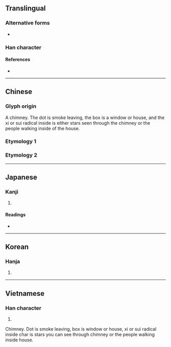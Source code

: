 {{also|囪}}
{{character info}}
==Translingual==

===Alternative forms===
* {{l|mul|囪}}

===Han character===
{{Han char|rn=31|rad=囗|as=04|sn=7|four=|canj=HWNI|ids=⿱丿⿴囗⿻𠂊乀(GHV),⿱丿⿴囗夕(T),⿱丿⿴囗夊(JK)}}

====References====
* {{Han ref|kx=0217.251|dkj=04710|hdz=10715.060|uh=56F1|ud=22257}}

----

==Chinese==

===Glyph origin===
{{Han etym}}
A chimney. The dot is smoke leaving, the box is a window or house, and the xi or sui radical inside is either stars seen through the chimney or the people walking inside of the house.

===Etymology 1===
{{zh-see|囪}}

===Etymology 2===
{{zh-see|窗|sgsv}}

----

==Japanese==

===Kanji===
{{ja-kanji|grade=|rs=囗04}}

# {{rfdef|ja|sort=囗04}}

====Readings====
* {{ja-readings|on=[[そう]] (sō), [[す]] (su)|kun=[[てんまど]] (temmado), [[まど]] (mado), [[けむだし]] (kemudashi)}}

----

==Korean==

===Hanja===
{{ko-hanja|hangeul=[[총]], [[창]]|rv=chong, chang|mr=ch'ong, ch'ang}}

# {{rfdef|ko|sort=囗04}}

----

==Vietnamese==

===Han character===
{{vi-hantu|[[song]]|rs=囗04}}

# {{rfdef|vi|sort=囗04}}

Chimney. Dot is smoke leaving, box is window or house, xi or sui radical inside char is stars you can see through chimney or the people walking inside house.